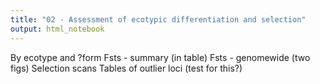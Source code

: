 ```yaml
---
title: "02 - Assessment of ecotypic differentiation and selection"
output: html_notebook
---
```


By ecotype and ?form
Fsts - summary (in table)
Fsts - genomewide (two figs)
Selection scans
Tables of outlier loci (test for this?)